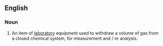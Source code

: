 ==English==
{{wikipedia}}

===Noun===
{{en-noun|head=[[gas]] [[syringe]]}}

# {{context|analytical chemistry|lang=en}} An item of [[laboratory]] equipment used to withdraw a volume of gas from a closed chemical system, for measurement and / or analysis.
